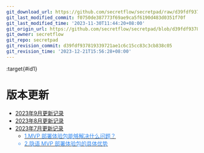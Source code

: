 ```yaml
---
git_download_url: https://github.com/secretflow/secretpad/raw/d39fdf937819339721ae1c6c15cc83c3cb838c05/docs/deployment_experience/version_update/index.rst
git_last_modified_commit: f0750de387773f69ae9ca5f6190d483d0351f70f
git_last_modified_time: '2023-11-30T11:44:20+08:00'
git_origin_url: https://github.com/secretflow/secretpad/blob/d39fdf937819339721ae1c6c15cc83c3cb838c05/docs/deployment_experience/version_update/index.rst
git_owner: secretflow
git_repo: secretpad
git_revision_commit: d39fdf937819339721ae1c6c15cc83c3cb838c05
git_revision_time: '2023-12-21T15:56:28+08:00'
---
```


:target{#id1}

# 版本更新

<TableOfContents>


  - [2023年9月更新记录](202309.mdx)
  - [2023年8月更新记录](202308.mdx)
  - [2023年7月更新记录](202307.mdx)
    - [<font color="#3088F2" /> 1.MVP 部署体验包能够解决什么问题？](202307.mdx#mvp)
    - [<font color="#3088F2" /> 2.隐语 MVP 部署体验包的具体优势 ](202307.mdx#id2)
</TableOfContents>
